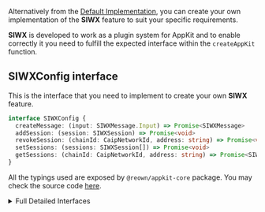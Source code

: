 
Alternatively from the [Default Implementation](./siwx-default), you can create your own implementation of the **SIWX** feature to suit your specific requirements.

**SIWX** is developed to work as a plugin system for AppKit and to enable correctly it you need to fulfill the expected interface within the `createAppKit` function.

## SIWXConfig interface

This is the interface that you need to implement to create your own **SIWX** feature.

```ts
interface SIWXConfig {
  createMessage: (input: SIWXMessage.Input) => Promise<SIWXMessage>
  addSession: (session: SIWXSession) => Promise<void>
  revokeSession: (chainId: CaipNetworkId, address: string) => Promise<void>
  setSessions: (sessions: SIWXSession[]) => Promise<void>
  getSessions: (chainId: CaipNetworkId, address: string) => Promise<SIWXSession[]>
}
```

All the typings used are exposed by `@reown/appkit-core` package. You may check the source code [here](https://github.com/reown-com/appkit/blob/main/packages/core/src/utils/SIWXUtil.ts).

<details>
  <summary>Full Detailed Interfaces</summary>
````ts
/**
 * This interface represents the SIWX configuration plugin, which is used to create and manage SIWX messages and sessions.
 * AppKit provides predefined implementations for this interface through `@reown/appkit-siwx`.
 * You may use it to create a custom implementation following your needs, but watch close for the methods requirements.
 */
export interface SIWXConfig {
  /**
   * This method will be called to create a new message to be signed by the user.
   *
   * Constraints:
   * - The message MUST be unique and contain all the necessary information to verify the user's identity.
   * - SIWXMessage.toString() method MUST be implemented to return the message string.
   *
   * @param input SIWXMessage.Input
   * @returns SIWXMessage
   */
  createMessage: (input: SIWXMessage.Input) => Promise<SIWXMessage>

  /**
   * This method will be called to store a new single session.
   *
   * Constraints:
   * - This method MUST verify if the session is valid and store it in the storage successfully.
   *
   * @param session SIWXSession
   */
  addSession: (session: SIWXSession) => Promise<void>

  /**
   * This method will be called to revoke all the sessions stored for a specific chain and address.
   *
   * Constraints:
   * - This method MUST delete all the sessions stored for the specific chain and address successfully.
   *
   * @param chainId CaipNetworkId
   * @param address string
   */
  revokeSession: (chainId: CaipNetworkId, address: string) => Promise<void>

  /**
   * This method will be called to replace all the sessions in the storage with the new ones.
   *
   * Constraints:
   * - This method MUST verify all the sessions before storing them in the storage;
   * - This method MUST replace all the sessions in the storage with the new ones successfully otherwise it MUST throw an error.
   *
   * @param sessions SIWXSession[]
   */
  setSessions: (sessions: SIWXSession[]) => Promise<void>

  /**
   * This method will be called to get all the sessions stored for a specific chain and address.
   *
   * Constraints:
   * - This method MUST return only sessions that are verified and valid;
   * - This method MUST NOT return expired sessions.
   *
   * @param chainId CaipNetworkId
   * @param address string
   * @returns
   */
  getSessions: (chainId: CaipNetworkId, address: string) => Promise<SIWXSession[]>
}

/**
 * This interface represents a SIWX session, which is used to store the user's identity information.
 */
export interface SIWXSession {
  data: SIWXMessage.Data
  message: string
  signature: string
  cacao?: Cacao
}

/**
 * This interface represents a SIWX message, which is used to create a message to be signed by the user.
 * This must contain the necessary information to verify the user's identity and how to generate the string message.
 */
export interface SIWXMessage extends SIWXMessage.Data, SIWXMessage.Methods {}

export namespace SIWXMessage {
  /**
   * This interface represents the SIWX message data, which is used to create a message to be signed by the user.
   */
  export interface Data extends Input, Metadata, Identifier {}

  /**
   * This interface represents the SIWX message input.
   * Here must contain what is different for each user of the application.
   */
  export interface Input {
    accountAddress: string
    chainId: CaipNetworkId
    notBefore?: Timestamp
  }

  /**
   * This interface represents the SIWX message metadata.
   * Here must contain the main data related to the app.
   */
  export interface Metadata {
    domain: string
    uri: string
    version: string
    nonce: string
    statement?: string
    resources?: string[]
  }

  /**
   * This interface represents the SIWX message identifier.
   * Here must contain the request id and the timestamps.
   */
  export interface Identifier {
    requestId?: string
    issuedAt?: Timestamp
    expirationTime?: Timestamp
  }

  /**
   * This interface represents the SIWX message methods.
   * Here must contain the method to generate the message string and any other method performed by the SIWX message.
   */
  export interface Methods {
    toString: () => string
  }

  /**
   * The timestamp is a UTC string representing the time in ISO 8601 format.
   */
  export type Timestamp = string
}

/**
 * The Cacao interface is a reference of CAIP-74 and represents a chain-agnostic Object Capability (OCAP).
 * https://chainagnostic.org/CAIPs/caip-74
 */
export interface Cacao {
  h: Cacao.Header
  p: Cacao.Payload
  s: {
    t: 'eip191' | 'eip1271'
    s: string
    m?: string
  }
}

export namespace Cacao {
  export interface Header {
    t: 'caip122'
  }

  export interface Payload {
    domain: string
    aud: string
    nonce: string
    iss: string
    version?: string
    iat?: string
    nbf?: string
    exp?: string
    statement?: string
    requestId?: string
    resources?: string[]
    type?: string
  }
}
````
</details>

## Constraints

You are able to implement the `SIWXConfig` in the way you would like, but some constraints MUST be followed to make sure that AppKit can interact with it correctly and it will work as expected:

### `createMessage`

This method will be called to create a new message to be signed by the user.

- The message MUST be unique and contain all the necessary information to verify the user's identity.

### `addSession`

This method will be called to store a new single session.

- This method MUST verify if the session is valid and store it in the storage successfully.

### `revokeSession`

This method will be called to revoke all the sessions stored for a specific chain and address.

- This method MUST delete all the sessions stored for the specific chain and address successfully.

### `setSessions`

This method will be called to replace all the sessions in the storage with the new ones.

- This method MUST verify all the sessions before storing them in the storage;
- This method MUST replace all the sessions in the storage with the new ones successfully otherwise it MUST throw an error.

### `getSessions`

This method will be called to get all the sessions stored for a specific chain and address.

- This method MUST return only sessions that are verified and valid;
- This method MUST NOT return expired sessions.

## Example

Here is an example of how you can implement use your `SWIXConfig` interface:

```ts
import { createAppKit, type SIWXConfig } from '@reown/appkit'

const siwx: SIWXConfig = {
  createMessage: async (input) => {
    // Implement your logic to create a message
    return 'my message'
  }
  addSession: async (session) => {
    // Implement your logic to add a session
  },
  revokeSession: async (chainId, address) => {
    // Implement your logic to revoke a session
  },
  setSessions: async (sessions) => {
    // Implement your logic to set sessions
  },
  getSessions: async (chainId, address) => {
    // Implement your logic to get sessions
    return []
  }
}

createAppKit({
  // ... your configuration
  siwx
})
````
